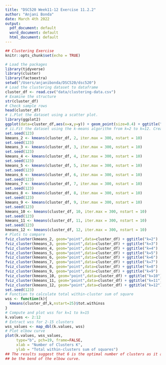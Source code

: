 ```yaml
---
title: "DSC520 Week11-12 Exercise 11.2.2"
author: "Anjani Bonda"
date: March 4th 2022
output:
  pdf_document: default
  word_document: default
  html_document: default
---
```


```r
## Clustering Exercise
knitr::opts_chunk$set(echo = TRUE)
```

```r
# Load the packages
library(tidyverse)
library(cluster)
library(factoextra)
setwd("/Users/anjanibonda/DSC520/dsc520")
# Load the clustering dataset to dataframe
cluster_df <- read.csv("data/clustering-data.csv")
# Examine the structure
str(cluster_df)
# Check sample rows
head(cluster_df)
# i.Plot the dataset using a scatter plot.
library(ggplot2)
ggplot(data=cluster_df,aes(x=x,y=y)) + geom_point(size=0.4) + ggtitle("Scatterplot of clustering data")
# ii.Fit the dataset using the k-means algorithm from k=2 to k=12. Create a scatter plot of the resultant  clusters for each value of k.
set.seed(123)
kmeans_2 <- kmeans(cluster_df, 2, iter.max = 300, nstart = 10)
set.seed(123)
kmeans_3 <- kmeans(cluster_df, 3, iter.max = 300, nstart = 10)
set.seed(123)
kmeans_4 <- kmeans(cluster_df, 4, iter.max = 300, nstart = 10)
set.seed(123)
kmeans_5 <- kmeans(cluster_df, 5, iter.max = 300, nstart = 10)
set.seed(123)
kmeans_6 <- kmeans(cluster_df, 6, iter.max = 300, nstart = 10)
set.seed(123)
kmeans_7 <- kmeans(cluster_df, 7, iter.max = 300, nstart = 10)
set.seed(123)
kmeans_8 <- kmeans(cluster_df, 8, iter.max = 300, nstart = 10)
set.seed(123)
kmeans_9 <- kmeans(cluster_df, 9, iter.max = 300, nstart = 10)
set.seed(123)
kmeans_10 <- kmeans(cluster_df, 10, iter.max = 300, nstart = 10)
set.seed(123)
kmeans_11 <- kmeans(cluster_df, 11, iter.max = 300, nstart = 10)
set.seed(123)
kmeans_12 <- kmeans(cluster_df, 12, iter.max = 300, nstart = 10)
# Plots to compare
fviz_cluster(kmeans_2, geom="point",data=cluster_df) + ggtitle("k=2")
fviz_cluster(kmeans_3, geom="point",data=cluster_df) + ggtitle("k=3")
fviz_cluster(kmeans_4, geom="point",data=cluster_df) + ggtitle("k=4")
fviz_cluster(kmeans_5, geom="point",data=cluster_df) + ggtitle("k=5")
fviz_cluster(kmeans_6, geom="point",data=cluster_df) + ggtitle("k=6")
fviz_cluster(kmeans_7, geom="point",data=cluster_df) + ggtitle("k=7")
fviz_cluster(kmeans_8, geom="point",data=cluster_df) + ggtitle("k=8")
fviz_cluster(kmeans_9, geom="point",data=cluster_df) + ggtitle("k=9")
fviz_cluster(kmeans_10, geom="point",data=cluster_df) + ggtitle("k=10")
fviz_cluster(kmeans_11, geom="point",data=cluster_df) + ggtitle("k=11")
fviz_cluster(kmeans_12, geom="point",data=cluster_df) + ggtitle("k=12")
set.seed(123)
# Function to calculate total within-cluster sum of square
wss <- function(k){
  kmeans(cluster_df,k,nstart=25)$tot.withinss
}
# Compute and plot wss for k=1 to k=15
k.values <- 2:12
# Extract wss for 2-15 clusters
wss_values <- map_dbl(k.values, wss)
# Plot elbow curve
plot(k.values, wss_values,
     type="b", pch=19, frame=FALSE,
     xlab = "Number of Clusters K",
     ylab = "Total within-clusters sum of squares")
## The results suggest that 6 is the optimal number of clusters as it appears to 
## be the bend of the elbow curve.

```


